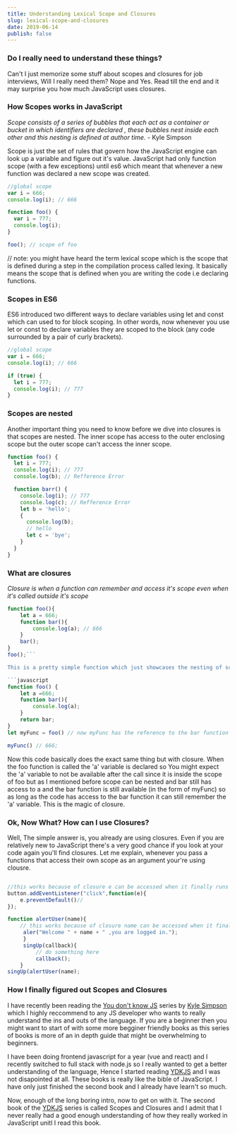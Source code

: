 ```yaml
---
title: Understanding Lexical Scope and Closures
slug: lexical-scope-and-closures
date: 2019-06-14
publish: false
---
```


### Do I really need to understand these things?

Can't I just memorize some stuff about scopes and closures for job interviews, Will I really need them? Nope and Yes. Read till the end and it may surprise you how much JavaScript uses closures.

### How Scopes works in JavaScript

_Scope consists of a series of bubbles that each act as a container or bucket in which identifiers are declared , these bubbles nest inside each other and this nesting is defined at author time._ - Kyle Simpson

Scope is just the set of rules that govern how the JavaScript engine can look up a variable and figure out it's value. JavaScript had only function scope (with a few exceptions) until es6 which meant that whenever a new function was declared a new scope was created.

```javascript
//global scope
var i = 666;
console.log(i); // 666

function foo() {
  var i = 777;
  console.log(i);
}

foo(); // scope of foo
```

// note: you might have heard the term lexical scope which is the scope that is defined during a step in the compilation process called lexing. It basically means the scope that is defined when you are writing the code i.e declaring functions.

### Scopes in ES6

ES6 introduced two different ways to declare variables using let and const which can used to for block scoping. In other words, now whenever you use let or const to declare variables they are scoped to the block (any code surrounded by a pair of curly brackets).

```javascript
//global scope
var i = 666;
console.log(i); // 666

if (true) {
  let i = 777;
  console.log(i); // 777
}
```

### Scopes are nested

Another important thing you need to know before we dive into closures is that scopes are nested. The inner scope has access to the outer enclosing scope but the outer scope can't access the inner scope.

```javascript
function foo() {
  let i = 777;
  console.log(i); // 777
  console.log(b); // Refference Error

  function barr() {
    console.log(i); // 777
    console.log(c); // Refference Error
    let b = 'hello';
    {
      console.log(b);
      // hello
      let c = 'bye';
    }
  }
}
```

### What are closures

_Closure is when a function can remember and access it's scope even when it's called outside it's scope_

````javascript
function foo(){
    let a = 666;
    function bar(){
        console.log(a); // 666
    }
    bar();
}
foo();```

This is a pretty simple function which just showcases the nesting of scope. when bar is called it has access to the variable 'a' so it can successfully console the value. Now, take a look at the next example which does the same thing but uses closure.

```javascript
function foo() {
    let a =666;
    function bar(){
        console.log(a);
    }
    return bar;
}
let myFunc = foo() // now myFunc has the reference to the bar function inside foo.

myFunc() // 666;
````

Now this code basically does the exact same thing but with closure. When the foo function is called the 'a' variable is declared so You might expect the 'a' variable to not be available after the call since it is inside the scope of foo but as I mentioned before scope can be nested and bar still has access to a and the bar function is still available (in the form of myFunc) so as long as the code has access to the bar function it can still remember the 'a' variable. This is the magic of closure.

### Ok, Now What? How can I use Closures?

Well, The simple answer is, you already are using closures. Even if you are relatively new to JavaScript there's a very good chance if you look at your code again you'll find closures. Let me explain, whenever you pass a functions that access their own scope as an argument your're using clousre.

```javascript

//this works because of closure e can be accessed when it finally runs
button.addEventListener("click",function(e){
    e.preventDefault()//
});

function alertUser(name){
    // this works because of closure name can be accessed when it finally runs
     aler("Welcome " + name + " ,you are logged in.");
     }
     singUp(callback){
         // do something here
         callback();
    }
singUp(alertUser(name);
```

### How I finally figured out Scopes and Closures

I have recently been reading the [You don't know JS](https://linkto/YDKJS) series by [Kyle Simpson](https://www.twitter.com/@getify) which I highly reccommend to any JS developer who wants to really understand the ins and outs of the language. If you are a beginner then you might want to start of with some more begginer friendly books as this series of books is more of an in depth guide that might be overwhelming to beginners.

I have been doing frontend javascript for a year (vue and react) and I recently switched to full stack with node.js so I really wanted to get a better understanding of the language, Hence I started reading [YDKJS](https://linkto/YDKJS) and I was not disapointed at all. These books is really like the bible of JavaScript. I have only just finished the second book and I already have learn't so much.

Now, enough of the long boring intro, now to get on with it. The second book of the [YDKJS](https://linkto/YDKJS) series is called Scopes and Closures and I admit that I never really had a good enough understanding of how they really worked in JavaScript unitl I read this book.
